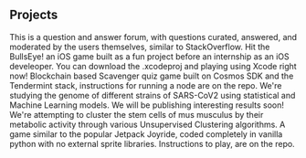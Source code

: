 ## Projects

<ProjectCard title="SegFault" link="https://github.com/SiddarthVijay/SegFault" bg="linear-gradient(to right,#09203f 0%, #537895 100%)">
This is a question and answer forum, with questions curated, answered, and moderated by the users themselves, similar to StackOverflow.
</ProjectCard>

<ProjectCard title="BullsEye" link="https://github.com/SiddarthVijay/BullsEye" bg="linear-gradient(to right, #6991c7 0%, #a3bded 100%)">
Hit the BullsEye! an iOS game built as a fun project before an internship as an iOS develeoper. You can download the .xcodeproj and playing using Xcode right now!
</ProjectCard>


<ProjectCard title="Scavenge" link="https://github.com/SiddarthVijay/scavenge" bg="linear-gradient(to right, #6f86d6 0%, #48c6ef 100%)">
Blockchain based Scavenger quiz game built on Cosmos SDK and the Tendermint stack, instructions for running a node are on the repo.
</ProjectCard>

<ProjectCard title="Covid Analysis" link="https://github.com/SiddarthVijay/CovidMutationAnalysis" bg="linear-gradient(to right, #000000 10%, #434343 100%)">
We're studying the genome of different strains of SARS-CoV2 using statistical and Machine Learning models. We will be publishing interesting results soon!
</ProjectCard>


<ProjectCard title="ScRNA Clustering" link="https://github.com/SiddarthVijay/ScRNA_Clustering" bg="linear-gradient(to right, #D4145A 0%, #FBB03B 100%)">
We're attempting to cluster the stem cells of mus musculus by their metabolic activity through various Unsupervised Clustering algorithms.
</ProjectCard>

<ProjectCard title="PyJetRide" link="https://github.com/SiddarthVijay/PyJetRide" bg="linear-gradient(to right, #ef629f 0%, #eecda3 100%)">
A game similar to the popular Jetpack Joyride, coded completely in vanilla python with no external sprite libraries. Instructions to play, are on the repo.
</ProjectCard>
